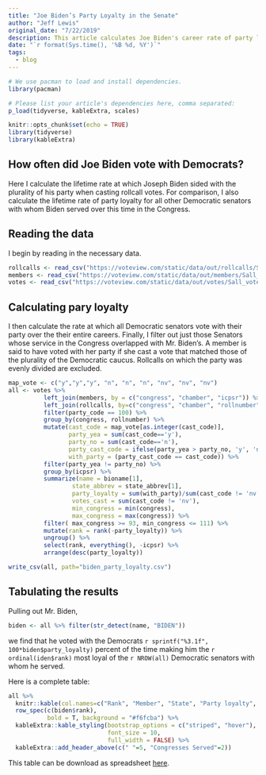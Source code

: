 ```yaml
---
title: "Joe Biden’s Party Loyalty in the Senate"
author: "Jeff Lewis"
original_date: "7/22/2019"
description: This article calculates Joe Biden's career rate of party loyalty in the Senate and compares that rate to the party loyalty rates of all other Democratic senators with whom he served.
date: "`r format(Sys.time(), '%B %d, %Y')`"
tags:
  - blog
---
```


```r
# We use pacman to load and install dependencies.
library(pacman)

# Please list your article's dependencies here, comma separated:
p_load(tidyverse, kableExtra, scales)
```

```r
knitr::opts_chunk$set(echo = TRUE)
library(tidyverse)
library(kableExtra)
```

## How often did Joe Biden vote with Democrats?

Here I calculate the lifetime rate at which Joseph Biden sided with the plurality of his party when casting rollcall votes.  For comparison, I also calculate the lifetime rate of party loyalty for all other Democratic senators with whom Biden served over this time in the Congress.   

## Reading the data

I begin by reading in the necessary data.

```r
rollcalls <- read_csv("https://voteview.com/static/data/out/rollcalls/Sall_rollcalls.csv")
members <- read_csv("https://voteview.com/static/data/out/members/Sall_members.csv")
votes <- read_csv("https://voteview.com/static/data/out/votes/Sall_votes.csv")
```

## Calculating pary loyalty

I then calculate the rate at which all Democratic senators vote with their party over the their entire careers.  Finally, I filter out just those Senators whose service in the Congress overlapped with Mr. Biden's.  A member is said to have voted with her party if she cast a vote that matched those of the plurality of the Democratic caucus.  Rollcalls on which the party was evenly divided are excluded.      

```r
map_vote <- c("y","y","y", "n", "n", "n", "nv", "nv", "nv")
all <- votes %>% 
          left_join(members, by = c("congress", "chamber", "icpsr")) %>%
          left_join(rollcalls, by=c("congress", "chamber", "rollnumber")) %>%
          filter(party_code == 100) %>%
          group_by(congress, rollnumber) %>%
          mutate(cast_code = map_vote[as.integer(cast_code)], 
                 party_yea = sum(cast_code=='y'), 
                 party_no = sum(cast_code=='n'),
                 party_cast_code = ifelse(party_yea > party_no, 'y', 'n'),
                 with_party = (party_cast_code == cast_code)) %>%
          filter(party_yea != party_no) %>%
          group_by(icpsr) %>%
          summarize(name = bioname[1],
                  state_abbrev = state_abbrev[1],
                  party_loyalty = sum(with_party)/sum(cast_code != 'nv'),
                  votes_cast = sum(cast_code != 'nv'),
                  min_congress = min(congress),
                  max_congress = max(congress)) %>%
          filter( max_congress >= 93, min_congress <= 111) %>%
          mutate(rank = rank(-party_loyalty)) %>%
          ungroup() %>%
          select(rank, everything(), -icpsr) %>%
          arrange(desc(party_loyalty))

write_csv(all, path="biden_party_loyalty.csv")
```

## Tabulating the results

Pulling out Mr. Biden, 
```r
biden <- all %>% filter(str_detect(name, "BIDEN"))
```
we find that he voted with the Democrats `r sprintf("%3.1f", 100*biden$party_loyalty)` percent of the time making him the `r ordinal(iden$rank)` most loyal of the `r NROW(all)` Democratic senators with whom he served. 

Here is a complete table:

```r
all %>%
  knitr::kable(col.names=c("Rank", "Member", "State", "Party loyalty", "Votes Cast", "First", "Last")) %>%
  row_spec(c(biden$rank), 
           bold = T, background = "#f6fcba") %>%
  kableExtra::kable_styling(bootstrap_options = c("striped", "hover"),
                            font_size = 10, 
                            full_width = FALSE) %>%
  kableExtra::add_header_above(c(" "=5, "Congresses Served"=2))
```

This table can be download as spreadsheet [here](biden_party_loyalty.csv).
